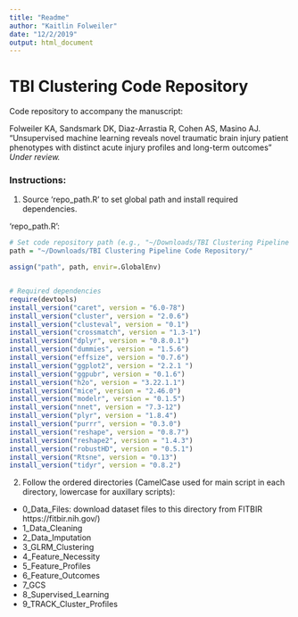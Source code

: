```yaml
---
title: "Readme"
author: "Kaitlin Folweiler"
date: "12/2/2019"
output: html_document
---
```


# TBI Clustering Code Repository

Code repository to accompany the manuscript: 

Folweiler KA, Sandsmark DK, Diaz-Arrastia R, Cohen AS, Masino AJ. "Unsupervised machine learning reveals novel
traumatic brain injury patient phenotypes with distinct acute injury profiles and long-term outcomes" *Under review.*


### Instructions: 

1. Source 'repo_path.R' to set global path and install required dependencies.

'repo_path.R':
```r
# Set code repository path (e.g., "~/Downloads/TBI Clustering Pipeline Code Repository/)
path = "~/Downloads/TBI Clustering Pipeline Code Repository/"

assign("path", path, envir=.GlobalEnv)


# Required dependencies
require(devtools)
install_version("caret", version = "6.0-78")
install_version("cluster", version = "2.0.6")
install_version("clusteval", version = "0.1")
install_version("crossmatch", version = "1.3-1")
install_version("dplyr", version = "0.8.0.1")
install_version("dummies", version = "1.5.6")
install_version("effsize", version = "0.7.6")
install_version("ggplot2", version = "2.2.1 ")
install_version("ggpubr", version = "0.1.6")
install_version("h2o", version = "3.22.1.1")
install_version("mice", version = "2.46.0")
install_version("modelr", version = "0.1.5")
install_version("nnet", version = "7.3-12")
install_version("plyr", version = "1.8.4")
install_version("purrr", version = "0.3.0")
install_version("reshape", version = "0.8.7")
install_version("reshape2", version = "1.4.3")
install_version("robustHD", version = "0.5.1")
install_version("Rtsne", version = "0.13")
install_version("tidyr", version = "0.8.2")
```

2. Follow the ordered directories (CamelCase used for main script in each directory, lowercase for auxillary scripts):

- 0_Data_Files: download dataset files to this directory from FITBIR https://fitbir.nih.gov/)
- 1_Data_Cleaning
- 2_Data_Imputation
- 3_GLRM_Clustering
- 4_Feature_Necessity
- 5_Feature_Profiles
- 6_Feature_Outcomes
- 7_GCS
- 8_Supervised_Learning
- 9_TRACK_Cluster_Profiles


